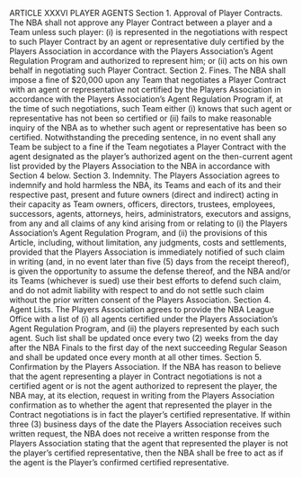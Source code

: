 ARTICLE XXXVI
                                                 PLAYER AGENTS
Section 1.      Approval of Player Contracts.
      The NBA shall not approve any Player Contract between a player and a Team unless such player: (i) is
represented in the negotiations with respect to such Player Contract by an agent or representative duly certified
by the Players Association in accordance with the Players Association's Agent Regulation Program and
authorized to represent him; or (ii) acts on his own behalf in negotiating such Player Contract.
Section 2.      Fines.
      The NBA shall impose a fine of \$20,000 upon any Team that negotiates a Player Contract with an agent or
representative not certified by the Players Association in accordance with the Players Association's Agent
Regulation Program if, at the time of such negotiations, such Team either (i) knows that such agent or
representative has not been so certified or (ii) fails to make reasonable inquiry of the NBA as to whether such
agent or representative has been so certified. Notwithstanding the preceding sentence, in no event shall any Team
be subject to a fine if the Team negotiates a Player Contract with the agent designated as the player's authorized
agent on the then-current agent list provided by the Players Association to the NBA in accordance with Section 4
below.
Section 3.      Indemnity.
      The Players Association agrees to indemnify and hold harmless the NBA, its Teams and each of its and their
respective past, present and future owners (direct and indirect) acting in their capacity as Team owners, officers,
directors, trustees, employees, successors, agents, attorneys, heirs, administrators, executors and assigns, from
any and all claims of any kind arising from or relating to (i) the Players Association's Agent Regulation Program,
and (ii) the provisions of this Article, including, without limitation, any judgments, costs and settlements,
provided that the Players Association is immediately notified of such claim in writing (and, in no event later than
five (5) days from the receipt thereof), is given the opportunity to assume the defense thereof, and the NBA
and/or its Teams (whichever is sued) use their best efforts to defend such claim, and do not admit liability with
respect to and do not settle such claim without the prior written consent of the Players Association.
Section 4.      Agent Lists.
      The Players Association agrees to provide the NBA League Office with a list of (i) all agents certified under
the Players Association's Agent Regulation Program, and (ii) the players represented by each such agent. Such
list shall be updated once every two (2) weeks from the day after the NBA Finals to the first day of the next
succeeding Regular Season and shall be updated once every month at all other times.
Section 5.      Confirmation by the Players Association.
      If the NBA has reason to believe that the agent representing a player in Contract negotiations is not a
certified agent or is not the agent authorized to represent the player, the NBA may, at its election, request in
writing from the Players Association confirmation as to whether the agent that represented the player in the
Contract negotiations is in fact the player's certified representative. If within three (3) business days of the date
the Players Association receives such written request, the NBA does not receive a written response from the
Players Association stating that the agent that represented the player is not the player's certified representative,
then                                                       the                                                  NBA
shall be free to act as if the agent is the Player's confirmed certified representative.